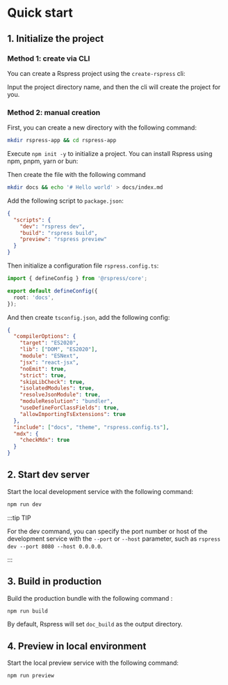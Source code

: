 # Quick start


## 1. Initialize the project

### Method 1: create via CLI

You can create a Rspress project using the `create-rspress` cli:

<PackageManagerTabs command="create rspress@latest" />

Input the project directory name, and then the cli will create the project for you.

### Method 2: manual creation

First, you can create a new directory with the following command:

```bash
mkdir rspress-app && cd rspress-app
```

Execute `npm init -y` to initialize a project. You can install Rspress using npm, pnpm, yarn or bun:

<PackageManagerTabs command="install rspress -D" />

Then create the file with the following command

```bash
mkdir docs && echo '# Hello world' > docs/index.md
```

Add the following script to `package.json`:

```json
{
  "scripts": {
    "dev": "rspress dev",
    "build": "rspress build",
    "preview": "rspress preview"
  }
}
```

Then initialize a configuration file `rspress.config.ts`:

```ts title="rspress.config.ts"
import { defineConfig } from '@rspress/core';

export default defineConfig({
  root: 'docs',
});
```

And then create `tsconfig.json`, add the following config:

```json
{
  "compilerOptions": {
    "target": "ES2020",
    "lib": ["DOM", "ES2020"],
    "module": "ESNext",
    "jsx": "react-jsx",
    "noEmit": true,
    "strict": true,
    "skipLibCheck": true,
    "isolatedModules": true,
    "resolveJsonModule": true,
    "moduleResolution": "bundler",
    "useDefineForClassFields": true,
    "allowImportingTsExtensions": true
  },
  "include": ["docs", "theme", "rspress.config.ts"],
  "mdx": {
    "checkMdx": true
  }
}
```

## 2. Start dev server

Start the local development service with the following command:

```bash
npm run dev
```

:::tip TIP

For the dev command, you can specify the port number or host of the development service with the `--port` or `--host` parameter, such as `rspress dev --port 8080 --host 0.0.0.0`.

:::

## 3. Build in production

Build the production bundle with the following command
:

```bash
npm run build
```

By default, Rspress will set `doc_build` as the output directory.

## 4. Preview in local environment

Start the local preview service with the following command:

```bash
npm run preview
```
